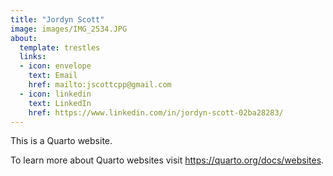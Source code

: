 ```yaml
---
title: "Jordyn Scott"
image: images/IMG_2534.JPG
about: 
  template: trestles
  links: 
  - icon: envelope
    text: Email
    href: mailto:jscottcpp@gmail.com
  - icon: linkedin
    text: LinkedIn
    href: https://www.linkedin.com/in/jordyn-scott-02ba28283/
---
```


This is a Quarto website.

To learn more about Quarto websites visit <https://quarto.org/docs/websites>.
